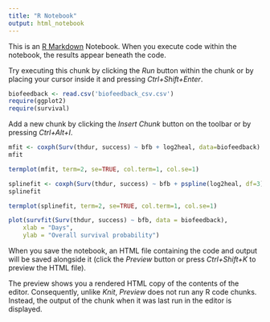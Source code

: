 ```yaml
---
title: "R Notebook"
output: html_notebook
---
```


This is an [R Markdown](http://rmarkdown.rstudio.com) Notebook. When you execute code within the notebook, the results appear beneath the code. 

Try executing this chunk by clicking the *Run* button within the chunk or by placing your cursor inside it and pressing *Ctrl+Shift+Enter*. 

```r
biofeedback <- read.csv('biofeedback_csv.csv')
require(ggplot2)
require(survival)
```

Add a new chunk by clicking the *Insert Chunk* button on the toolbar or by pressing *Ctrl+Alt+I*.
```r
mfit <- coxph(Surv(thdur, success) ~ bfb + log2heal, data=biofeedback)
mfit
```
```r
termplot(mfit, term=2, se=TRUE, col.term=1, col.se=1)

```


```r
splinefit <- coxph(Surv(thdur, success) ~ bfb + pspline(log2heal, df=3), data =biofeedback)
splinefit
```


```r
termplot(splinefit, term=2, se=TRUE, col.term=1, col.se=1)

```


```r
plot(survfit(Surv(thdur, success) ~ bfb, data = biofeedback), 
    xlab = "Days", 
    ylab = "Overall survival probability")
```

When you save the notebook, an HTML file containing the code and output will be saved alongside it (click the *Preview* button or press *Ctrl+Shift+K* to preview the HTML file).

The preview shows you a rendered HTML copy of the contents of the editor. Consequently, unlike *Knit*, *Preview* does not run any R code chunks. Instead, the output of the chunk when it was last run in the editor is displayed.
